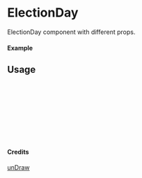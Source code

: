 
<Meta of={ElectionDay} title="unDraw/ElectionDay" />

# ElectionDay

ElectionDay component with different props.

#### Example

<Canvas of={ElectionDay.Primary} />

## Usage

```ts
import { ElectionDay } from "yadl-ui";

const Example = () => {
  return (
      <ElectionDay />
  );
};

export default Example;
```

#### Credits
[unDraw](https://undraw.co/illustrations)
